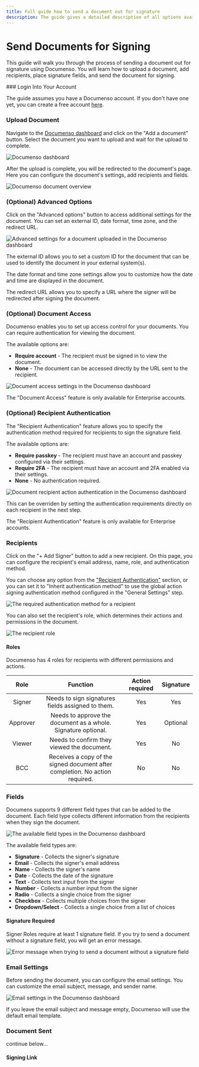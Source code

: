 ```yaml
---
title: Full guide how to send a document out for signature
description: The guide gives a detailed description of all options availible when sending out a document for signing.
---
```



# Send Documents for Signing

This guide will walk you through the process of sending a document out for signature using Documenso. You will learn how to upload a document, add recipients, place signature fields, and send the document for signing.

<Steps>
### Login Into Your Account

The guide assumes you have a Documenso account. If you don't have one yet, you can create a free account [here](https://documen.so/free-docs).

### Upload Document

Navigate to the [Documenso dashboard](https://app.documenso.com/documents) and click on the "Add a document" button. Select the document you want to upload and wait for the upload to complete.

![Documenso dashboard](public/document-signing/documenso-documents-dashboard.webp)

After the upload is complete, you will be redirected to the document's page. Here you can configure the document's settings, add recipients and fields.

![Documenso document overview](public/document-signing/documenso-uploaded-document.webp)

### (Optional) Advanced Options

Click on the "Advanced options" button to access additional settings for the document. You can set an external ID, date format, time zone, and the redirect URL.

![Advanced settings for a document uploaded in the Documenso dashboard](public/document-signing/documenso-uploaded-document-advanced-options.webp)

The external ID allows you to set a custom ID for the document that can be used to identify the document in your external system(s).

The date format and time zone settings allow you to customize how the date and time are displayed in the document.

The redirect URL allows you to specify a URL where the signer will be redirected after signing the document.

### (Optional) Document Access

Documenso enables you to set up access control for your documents. You can require authentication for viewing the document.

The available options are:

- **Require account** - The recipient must be signed in to view the document.
- **None** - The document can be accessed directly by the URL sent to the recipient.

![Document access settings in the Documenso dashboard](public/document-signing/documenso-enterprise-document-access.webp)

<Callout type="info">
  The "Document Access" feature is only available for Enterprise accounts.
</Callout>

### (Optional) Recipient Authentication

The "Recipient Authentication" feature allows you to specify the authentication method required for recipients to sign the signature field.

The available options are:

- **Require passkey** - The recipient must have an account and passkey configured via their settings.
- **Require 2FA** - The recipient must have an account and 2FA enabled via their settings.
- **None** - No authentication required.

![Document recipient action authentication in the Documenso dashboard](public/document-signing/document-enterprise-recipient-action-authentication.webp)

This can be overriden by setting the authentication requirements directly on each recipient in the next step.

<Callout type="info">
  The "Recipient Authentication" feature is only available for Enterprise accounts.
</Callout>

### Recipients

Click on the "+ Add Signer" button to add a new recipient. On this page, you can configure the recipient's email address, name, role, and authentication method.

You can choose any option from the ["Recipient Authentication"](optional-recipient-authentication) section, or you can set it to "Inherit authentication method" to use the global action signing authentication method configured in the "General Settings" step.

![The required authentication method for a recipient](public/document-signing/documenso-document-recipient-authentication-method.webp)

You can also set the recipient's role, which determines their actions and permissions in the document.

![The recipient role](public/document-signing/documenso-document-recipient-role.webp)

#### Roles

Documenso has 4 roles for recipients with different permissions and actions.

|   Role   |                                   Function                                   | Action required | Signature |
| :------: | :--------------------------------------------------------------------------: | :-------------: | :-------: |
|  Signer  |              Needs to sign signatures fields assigned to them.               |       Yes       |    Yes    |
| Approver |        Needs to approve the document as a whole. Signature optional.         |       Yes       | Optional  |
|  Viewer  |                  Needs to confirm they viewed the document.                  |       Yes       |    No     |
|   BCC    | Receives a copy of the signed document after completion. No action required. |       No        |    No     |

### Fields

Documens supports 9 different field types that can be added to the document. Each field type collects different information from the recipients when they sign the document.

![The available field types in the Documenso dashboard](public/document-signing/documenso-document-fields.webp)

The available field types are:

- **Signature** - Collects the signer's signature
- **Email** - Collects the signer's email address
- **Name** - Collects the signer's name
- **Date** - Collects the date of the signature
- **Text** - Collects text input from the signer
- **Number** - Collects a number input from the signer
- **Radio** - Collects a single choice from the signer
- **Checkbox** - Collects multiple choices from the signer
- **Dropdown/Select** - Collects a single choice from a list of choices

#### Signature Required

Signer Roles require at least 1 signature field. If you try to send a document without a signature field, you will get an error message.

![Error message when trying to send a document without a signature field](public/document-signing/documenso-no-signature-field-found.webp)

### Email Settings

Before sending the document, you can configure the email settings. You can customize the email subject, message, and sender name.

![Email settings in the Documenso dashboard](public/document-signing/documenso-document-email-settings.webp)

If you leave the email subject and message empty, Documenso will use the default email template.

### Document Sent

continue below...

#### Signing Link

</Steps>
